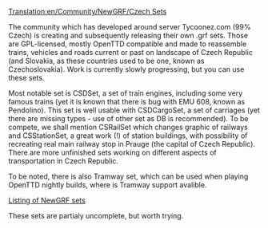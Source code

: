 [[Translation:en/Community/NewGRF/Czech Sets]]
{{en/Community/NewGRF/Infobox NewGRF|setname= CSDSet, CSDCargoSet, CSRoadSet, CSDSignalSet, CSRailSet, CSTramSet, CSBusSet, CSStationSet, CSIndustrySet
|screenshot= 
|artist= Various artists of tyconnez.com:munity and other contributors
|coder= Various
|focus= en/Addons Complete renewal to fit one country (train, carriages, roads, signals, railway grpahics, tramways (working with nightly only), buses, stations, industry graphic renewal.
|homepage= http://ttd.tycoonez.com/?id=16 (english)
|homepagename= Tycoonez.com:munity >> TTD >> Our work
}}

The community which has developed around server Tycoonez.com (99% Czech) is creating and subsequently releasing their own .grf sets. Those are GPL-licensed, mostly OpenTTD compatible and made to reassemble trains, vehicles and roads current or past on landscape of Czech Republic (and Slovakia, as these countries used to be one, known as Czechoslovakia). Work is currently slowly progressing, but you can use these sets.

Most notable set is CSDSet, a set of train engines, including some very famous trains (yet it is known that there is bug with EMU 608, known as Pendolino). This set is well usable with CSDCargoSet, a set of carriages (yet there are missing types - use of other set as DB is recommended). To be compete, we shall mention CSRailSet which changes graphic of railways and CSStationSet, a great work (!) of station buildings, with possibility of recreating real main railway stop in Prauge (the capital of Czech Republic). There are more unfinished sets working on different aspects of transportation in Czech Republic.

To be noted, there is also Tramway set, which can be used when playing OpenTTD nightly builds, where is Tramway support avalible.

[http://ttd.tycoonez.com/?id=16 Listing of NewGRF sets]

These sets are partialy uncomplete, but worth trying.